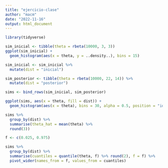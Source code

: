 ---
title: "ejercicio-clase"
author: "macm"
date: "2022-11-16"
output: html_document
---

```{r}
library(tidyverse)
```

```{r}
sim_inicial <- tibble(theta = rbeta(10000, 3, 3))
ggplot(sim_inicial) +
  geom_histogram(aes(x = theta, y = ..density..), bins = 15)
```

```{r}
sim_inicial <- sim_inicial %>% 
  mutate(dist = "inicial")

sim_posterior <- tibble(theta = rbeta(10000, 22, 14)) %>% 
  mutate(dist = "posterior")

sims <- bind_rows(sim_inicial, sim_posterior)

ggplot(sims, aes(x = theta, fill = dist)) +
  geom_histogram(aes(x = theta), bins = 30, alpha = 0.5, position = "identity")
```

```{r}
sims %>%
  group_by(dist) %>%
  summarise(theta_hat = mean(theta) %>% 
  round(3))
```

```{r}
f <- c(0.025, 0.975)

sims %>%
  group_by(dist) %>%
  summarise(cuantiles = quantile(theta, f) %>% round(2), f = f) %>%
  pivot_wider(names_from = f, values_from = cuantiles)
```






